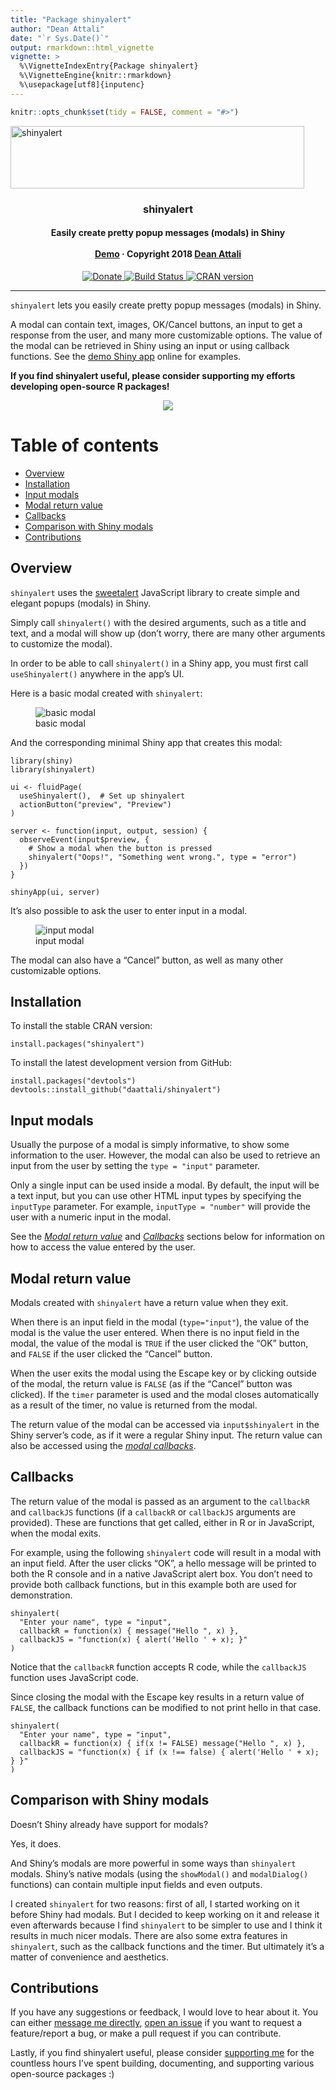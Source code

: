 ```yaml
---
title: "Package shinyalert"
author: "Dean Attali"
date: "`r Sys.Date()`"
output: rmarkdown::html_vignette
vignette: >
  %\VignetteIndexEntry{Package shinyalert}
  %\VignetteEngine{knitr::rmarkdown}
  %\usepackage[utf8]{inputenc}
---
```


```r
knitr::opts_chunk$set(tidy = FALSE, comment = "#>")
```

<p align="center">
<a href="https://github.com/daattali/shinyalert/">
<img src="../inst/img/shinyalert-logo-whitebg.png" alt="shinyalert" width=470 height=100 />
</a>

<h3 align="center">shinyalert</h3>

<h4 align="center">Easily create pretty popup messages (modals) in Shiny
<br><br>
<a href="https://daattali.com/shiny/shinyalert-demo/">Demo</a>
&middot;
Copyright 2018
<a href="https://deanattali.com">Dean Attali</a>
</h4>

<p align="center">
<a href="https://www.paypal.me/daattali/20">
<img src="https://i.imgur.com/vCIGFrH.png" alt="Donate" />
</a>
<a href="https://travis-ci.org/daattali/shinyalert">
<img src="https://travis-ci.org/daattali/shinyalert.svg?branch=master" alt="Build Status" />
</a>
<a href="https://cran.r-project.org/package=shinyalert">
<img src="https://www.r-pkg.org/badges/version/shinyalert" alt="CRAN version" />
</a>
</p>

</p>

---

`shinyalert` lets you easily create pretty popup messages (modals) in Shiny.

A modal can contain text, images, OK/Cancel buttons, an input to get a response from the user, and many more customizable options. The value of the modal can be retrieved in Shiny using an input or using callback functions. See the [demo Shiny app](https://daattali.com/shiny/shinyalert-demo/) online for examples.

**If you find shinyalert useful, please consider supporting my efforts developing open-source R packages!**

<p align="center">
  <a href="https://www.paypal.me/daattali/20">
    <img src="https://www.paypalobjects.com/en_US/i/btn/btn_donate_LG.gif" />
  </a>
</p>

# Table of contents

- [Overview](#overview)
- [Installation](#install)
- [Input modals](#input-modals)
- [Modal return value](#return-value)
- [Callbacks](#callbacks)
- [Comparison with Shiny modals](#shiny-comparison)
- [Contributions](#contributions)

<h2 id="overview">Overview</h2>

`shinyalert` uses the [sweetalert](https://github.com/t4t5/sweetalert) JavaScript library to create simple and elegant popups (modals) in Shiny. 

Simply call `shinyalert()` with the desired arguments, such as a title and text, and a modal will show up (don't worry, there are many other arguments to customize the modal).

In order to be able to call `shinyalert()` in a Shiny app, you must first call `useShinyalert()` anywhere in the app's UI.

Here is a basic modal created with `shinyalert`:

![basic modal](../inst/img/shinyalert-basic.gif)

And the corresponding minimal Shiny app that creates this modal:

```
library(shiny)
library(shinyalert)

ui <- fluidPage(
  useShinyalert(),  # Set up shinyalert
  actionButton("preview", "Preview")
)

server <- function(input, output, session) {
  observeEvent(input$preview, {
    # Show a modal when the button is pressed
    shinyalert("Oops!", "Something went wrong.", type = "error")
  })
}

shinyApp(ui, server)
```

It's also possible to ask the user to enter input in a modal.

![input modal](../inst/img/shinyalert-input.gif)

The modal can also have a "Cancel" button, as well as many other customizable options.

<h2 id="install">Installation</h2>

To install the stable CRAN version:

```
install.packages("shinyalert")
```

To install the latest development version from GitHub:

```
install.packages("devtools")
devtools::install_github("daattali/shinyalert")
```

<h2 id="input-modals">Input modals</h2>

Usually the purpose of a modal is simply informative, to show some information to the user. However, the modal can also be used to retrieve an input from the user by setting the `type = "input"` parameter.

Only a single input can be used inside a modal. By default, the input will be a text input, but you can use other HTML input types by specifying the `inputType` parameter. For example, `inputType = "number"` will provide the user with a numeric input in the modal.

See the *[Modal return value](#return-value)* and *[Callbacks](#callbacks)* sections below for information on how to access the value entered by the user.

<h2 id="return-value">Modal return value</h2>

Modals created with `shinyalert` have a return value when they exit.

When there is an input field in the modal (`type="input"`), the value of the modal is the value the user entered. When there is no input field in the modal, the value of the modal is `TRUE` if the user clicked the "OK" button, and `FALSE` if the user clicked the "Cancel" button.

When the user exits the modal using the Escape key or by clicking outside of the modal, the return value is `FALSE` (as if the "Cancel" button was clicked). If the `timer` parameter is used and the modal closes automatically as a result of the timer, no value is returned from the modal.

The return value of the modal can be accessed via `input$shinyalert` in the Shiny server's code, as if it were a regular Shiny input. The return value can also be accessed using the *[modal callbacks](#callbacks)*.

<h2 id="callbacks">Callbacks</h2>

The return value of the modal is passed as an argument to the `callbackR` and `callbackJS` functions (if a `callbackR` or `callbackJS` arguments are provided). These are functions that get called, either in R or in JavaScript, when the modal exits.

For example, using the following `shinyalert` code will result in a modal with an input field. After the user clicks "OK", a hello message will be printed to both the R console and in a native JavaScript alert box. You don't need to provide both callback functions, but in this example both are used for demonstration.

```
shinyalert(
  "Enter your name", type = "input",
  callbackR = function(x) { message("Hello ", x) },
  callbackJS = "function(x) { alert('Hello ' + x); }"
)
```

Notice that the `callbackR` function accepts R code, while the `callbackJS` function uses JavaScript code.

Since closing the modal with the Escape key results in a return value of `FALSE`, the callback functions can be modified to not print hello in that case.

```
shinyalert(
  "Enter your name", type = "input",
  callbackR = function(x) { if(x != FALSE) message("Hello ", x) },
  callbackJS = "function(x) { if (x !== false) { alert('Hello ' + x); } }"
)
```

<h2 id="shiny-comparison">Comparison with Shiny modals</h2>

Doesn't Shiny already have support for modals? 

Yes, it does.

And Shiny's modals are more powerful in some ways than `shinyalert` modals. Shiny's native modals (using the `showModal()` and `modalDialog()` functions) can contain multiple input fields and even outputs.

I created `shinyalert` for two reasons: first of all, I started working on it before Shiny had modals. But I decided to keep working on it and release it even afterwards because I find `shinyalert` to be simpler to use and I think it results in much nicer modals. There are also some extra features in `shinyalert`, such as the callback functions and the timer. But ultimately it's a matter of convenience and aesthetics.

<h2 id="contributions">Contributions</h2>

If you have any suggestions or feedback, I would love to hear about it. You can either [message me directly](https://deanattali.com/contact), [open an issue](https://github.com/daattali/shinyjs/issues) if you want to request a feature/report a bug, or make a pull request if you can contribute.

Lastly, if you find shinyalert useful, please consider [supporting me](https://www.paypal.me/daattali/20) for the countless hours I've spent building, documenting, and supporting various open-source packages :)
